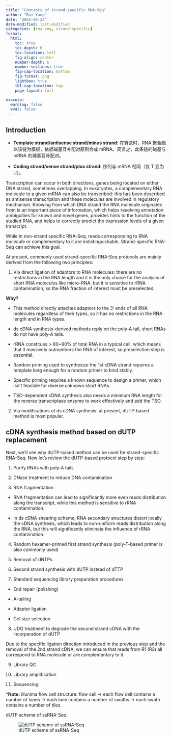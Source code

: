 ```yaml
---
title: "Concepts of strand-specific RNA-Seq"
author: "Rui Yang"
date: "2025-06-23"
date-modified: last-modified
categories: [rna-seq, strand-specific]
format:
  html:
    toc: true
    toc-depth: 6
    toc-location: left
    fig-align: center
    number-depth: 6
    number-sections: true
    fig-cap-location: bottom
    fig-format: png
    lightbox: true
    tbl-cap-location: top
    page-layout: full

execute:
  warning: false
  eval: false
---
```


## Introduction

* **Template strand/antisense strand/minus strand:** 在转录时，RNA 聚合酶以该链为模板，依据碱基互补配对原则合成 mRNA。简言之，此条链的碱基与 mRNA 的碱基互补配对。

* **Coding strand/sense strand/plus strand:** 序列与 mRNA 相同（仅 T 变为 U）。

Transcription can occur in both directions, genes being located on either DNA strand, sometimes overlapping. In eukaryotes, a complementary RNA molecule to a given mRNA can also be transcribed: this has been described as antisense transcription and these molecules are involved in regulatory mechanism. Knowing from which DNA strand the RNA molecule originates from is an important piece of information, which helps resolving annotation ambiguities for known and novel genes, provides hints to the function of the studied RNA, and helps to correctly predict the expression levels of a given transcript.

While in non-strand specific RNA-Seq, reads corresponding to RNA molecule or complementary to it are indistinguishable. Strand-specific RNA-Seq can achieve this goal.

At present, commonly used strand-specific RNA-Seq protocols are mainly derived from the following two principles:

1. Via direct ligation of adaptors to RNA molecules: there are no restrictions in the RNA length and it is the only choice for the analysis of short RNA molecules like micro-RNA, but it is sensitive to rRNA cantamination, so the RNA fraction of interest must be preselected.

**Why?**

* This method directly attaches adaptors to the 3' ends of all RNA molecules regardless of their types, so it has no restrictions in the RNA length and in RNA types.

* ds cDNA synthesis-derived methods reply on the poly-A tail, short RNAs do not have poly-A tails.

* rRNA constitues > 80~90% of total RNA in a typical cell, which means that it massively outnumbers the RNA of interest, so preselection step is essential.

* Random priming used to synthesize the 1st cDNA strand repuires a template long enough for a random primer to bind stably.

* Specific priming requires a known sequence to design a primer, which isn't feasible for diverse unknown short RNAs.

* TSO-dependent cDNA synthesis also needs a minimum RNA length for the reverse transcriptase enzyme to work effectively and add the TSO.

2. Via modifications of ds cDNA synthesis: at present, dUTP-based method is most popular.

## cDNA synthesis method based on dUTP replacement

Next, we'll see why dUTP-based method can be used for strand-specific RNA-Seq. Now let's review the dUTP-based protocol step by step:

1. Purify RNAs with poly-A tails

2. DNase treatment to reduce DNA contamination

3. RNA fragmentation

* RNA fragmentation can lead to significantly more even reads distribution along the transcript, while this method is sensitive to rRNA contamination.

* In ds cDNA shearing scheme, RNA secondary structures distort locally the cDNA synthesis, which leads to non-uniform reads distribution along the RNA, but this will significantly eliminate the influence of rRNA contamination.

4. Random hexamer-primed first strand synthesis (poly-T-based primer is also commonly used)

5. Removal of dNTPs

6. Second strand synthesis with dUTP instead of dTTP

7. Standard sequencing library preparation procedures

* End repair (polishing)

* A-tailing

* Adaptor ligation

* Gel size selection

8. UDG treatment to degrade the second strand cDNA with the incorparation of dUTP

Due to the specific ligation direction introduced in the previous step and the removal of the 2nd strand cDNA, we can ensure that reads from R1 (R2) all correspond to RNA molecule or are complementary to it.

9. Library QC

10. Library amplification

11. Sequencing

***Note:** Illunima flow cell structure: flow cell $\longrightarrow$ each flow cell contains a number of lanes $\longrightarrow$ each lane contains a number of swaths $\longrightarrow$ each swath contains a number of tiles.

dUTP scheme of ssRNA-Seq:

![dUTP scheme of ssRNA-Seq](./figures/dutp_scheme_of_ssrna-seq.png){.lightbox fig-alt="Click to see a larger version of the image" fig-align="center"}

